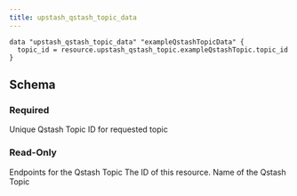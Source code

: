 ```yaml
---
title: upstash_qstash_topic_data
---
```


<RequestExample>

```hcl example.tf
data "upstash_qstash_topic_data" "exampleQstashTopicData" {
  topic_id = resource.upstash_qstash_topic.exampleQstashTopic.topic_id
}
```

</RequestExample>

## Schema

### Required

<ParamField query="topic_id" type="string" required>
  Unique Qstash Topic ID for requested topic
</ParamField>

### Read-Only

<ResponseField name="endpoints" type="list(map(string))">
  Endpoints for the Qstash Topic
</ResponseField>

<ResponseField name="id" type="string">
  The ID of this resource.
</ResponseField>

<ResponseField name="name" type="string">
  Name of the Qstash Topic
</ResponseField>
